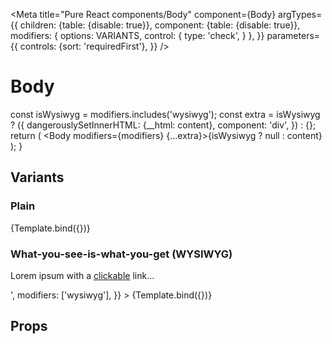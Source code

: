

<Meta
  title="Pure React components/Body"
  component={Body}
  argTypes={{
    children: {table: {disable: true}},
    component: {table: {disable: true}},
    modifiers: {
      options: VARIANTS,
      control: {
        type: 'check',
      }
    },
  }}
  parameters={{
    controls: {sort: 'requiredFirst'},
  }}
/>


# Body

  const isWysiwyg = modifiers.includes('wysiwyg');
  const extra = isWysiwyg
    ? ({
      dangerouslySetInnerHTML: {__html: content},
      component: 'div',
    })
    : {};
  return (
    <Body modifiers={modifiers} {...extra}>{isWysiwyg ? null : content}</Body>
  );
}


## Variants

### Plain

<Canvas>
  <Story name="Default" args={{content: 'Lorem ipsum...', modifiers:[]}}>
    {Template.bind({})}
  </Story>
</Canvas>

### What-you-see-is-what-you-get (WYSIWYG)

<Canvas>
  <Story
    name="WYSIWYG"
    args={{
      content: '<p>Lorem ipsum with a <a href="https://example.com" target="_blank" rel="noopener nofollower">clickable</a> link...<p>',
      modifiers: ['wysiwyg'],
    }}
  >
    {Template.bind({})}
  </Story>
</Canvas>

## Props

<Props of={Body} />
